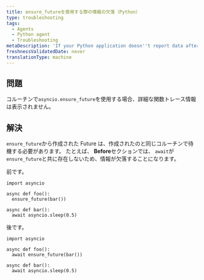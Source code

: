 ```yaml
---
title: ensure_futureを使用する際の情報の欠落（Python）
type: troubleshooting
tags:
  - Agents
  - Python agent
  - Troubleshooting
metaDescription: 'If your Python application doesn''t report data after a few minutes, try these troubleshooting steps.'
freshnessValidatedDate: never
translationType: machine
---
```


## 問題

コルーチンで`asyncio.ensure_future`を使用する場合、詳細な関数トレース情報は表示されません。

## 解決

`ensure_future`から作成された Future は、作成されたのと同じコルーチンで待機する必要があります。 たとえば、 <DNT>**Before**</DNT>セクションでは、 `await`が`ensure_future`と共に存在しないため、情報が欠落することになります。

前です。

```
import asyncio

async def foo():
  ensure_future(bar())

async def bar():
  await asyncio.sleep(0.5)
```

後です。

```
import asyncio

async def foo():
  await ensure_future(bar())

async def bar():
  await asyncio.sleep(0.5)
```